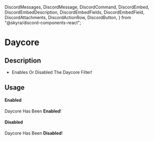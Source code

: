   DiscordMessages,
  DiscordMessage,
  DiscordCommand,
  DiscordEmbed,
  DiscordEmbedDescription,
  DiscordEmbedFields,
  DiscordEmbedField,
  DiscordAttachments,
  DiscordActionRow,
  DiscordButton,
} from "@skyra/discord-components-react";

# Daycore

## Description

- Enables Or Disabled The Daycore Filter!

## Usage

#### Enabled
<DiscordMessages>
  <DiscordMessage author="GROOT" avatar="/assets/groot-avatar.webp">
    <DiscordCommand slot="reply" author="User" command="/daycore" />
    <DiscordEmbed
      slot="embeds"
      color="yellow"
      authorName="GROOT"
      authorImage="/assets/groot-avatar.webp"
    >
      <DiscordEmbedDescription slot="description">
        Daycore Has Been <b>Enabled</b>!
      </DiscordEmbedDescription>
    </DiscordEmbed>
  </DiscordMessage>
</DiscordMessages>

#### Disabled
<DiscordMessages>
  <DiscordMessage author="GROOT" avatar="/assets/groot-avatar.webp">
    <DiscordCommand slot="reply" author="User" command="/daycore" />
    <DiscordEmbed
      slot="embeds"
      color="yellow"
      authorName="GROOT"
      authorImage="/assets/groot-avatar.webp"
    >
      <DiscordEmbedDescription slot="description">
        Daycore Has Been <b>Disabled</b>!
      </DiscordEmbedDescription>
    </DiscordEmbed>
  </DiscordMessage>
</DiscordMessages>
